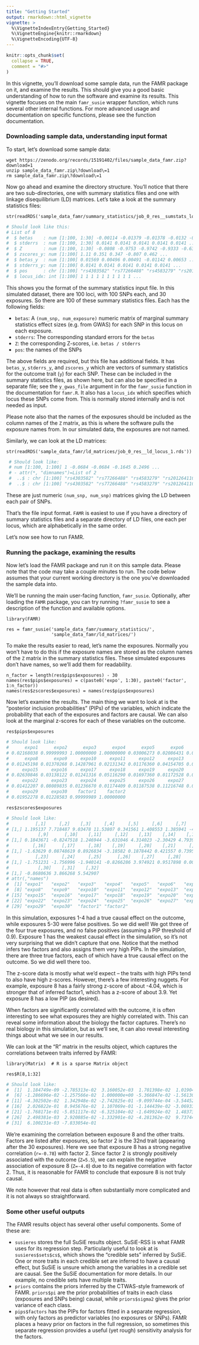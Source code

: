 ```yaml
---
title: "Getting Started"
output: rmarkdown::html_vignette
vignette: >
  %\VignetteIndexEntry{Getting_Started}
  %\VignetteEngine{knitr::rmarkdown}
  %\VignetteEncoding{UTF-8}
---
```


```r
knitr::opts_chunk$set(
  collapse = TRUE,
  comment = "#>"
)
```


In this vignette, you'll download some sample data, run the FAMR package on it,
and examine the results. This should give you a good basic understanding of how
to run the software and examine its results. This vignette focuses on the main
`famr_susie` wrapper function, which runs several other internal functions.
For more advanced usage and documentation on specific functions, please see the
function documentation.


### Downloading sample data, understanding input format

To start, let's download some sample data:

```
wget https://zenodo.org/records/15191402/files/sample_data_famr.zip?download=1
unzip sample_data_famr.zip\?download\=1
rm sample_data_famr.zip\?download\=1 
```

Now go ahead and examine the directory structure. You'll notice that there are
two sub-directories, one with summary statistics files and one with linkage
disequilibrium (LD) matrices. Let's take a look at the summary statistics files:

```
str(readRDS('sample_data_famr/summary_statistics/job_0_res__sumstats_locus_1.rds'))
```

```r
# Should look like this:
# List of 8
#  $ betas    : num [1:100, 1:30] -0.00114 -0.01379 -0.01378 -0.0132 -0.00901 ...
#  $ stderrs  : num [1:100, 1:30] 0.0141 0.0141 0.0141 0.0141 0.0141 ...
#  $ Z        : num [1:100, 1:30] -0.0808 -0.9753 -0.9742 -0.9333 -0.6368 ...
#  $ zscores_y: num [1:100] 1.11 0.351 0.347 -0.807 0.462 ...
#  $ betas_y  : num [1:100] 0.01569 0.00496 0.00491 -0.01142 0.00653 ...
#  $ stderrs_y: num [1:100] 0.0141 0.0141 0.0141 0.0141 0.0141 ...
#  $ pos      : chr [1:100] "rs4303582" "rs77266488" "rs4583279" "rs201264110" ...
#  $ locus_idx: int [1:100] 1 1 1 1 1 1 1 1 1 1 ...
```

This shows you the format of the summary statistics input file. 
In this simulated dataset, there are 100 loci, with 100 SNPs each, and
30 exposures.
So there are 100 of these summary statistics files.
Each has the following fields:

* `betas`: A `(num_snp, num_exposure)` numeric matrix of marginal summary
statistics effect sizes (e.g. from GWAS) for each SNP in this locus on each 
exposure.
* `stderrs`: The corresponding standard errors for the `betas`
* `Z`: the corresponding Z-scores, i.e. `betas / stderrs`
* `pos`: the names of the SNPs

The above fields are required, but this file has additional fields. It has
`betas_y`, `stderrs_y`, and `zscores_y` which are vectors of summary statistics
for the outcome trait (`y`) for each SNP. These can be included in the summary
statistics files, as shown here, but can also be specified in a separate file;
see the `y_gwas_file` argument in for the `famr_susie` function in the 
documentation for `famr.R`. It also has a `locus_idx` which specifies which
locus these SNPs come from. This is normally stored internally and is not
needed as input.

Please note also that the names of the exposures should be included as the
column names of the `Z` matrix, as this is where the software pulls the exposure
names from. In our simulated data, the exposures are not named.

Similarly, we can look at the LD matrices:

```
str(readRDS('sample_data_famr/ld_matrices/job_0_res__ld_locus_1.rds'))
```

```r
 # Should look like: 
 # num [1:100, 1:100] 1 -0.0684 -0.0684 -0.1645 0.2496 ...
 # - attr(*, "dimnames")=List of 2
 #  ..$ : chr [1:100] "rs4303582" "rs77266488" "rs4583279" "rs201264110" ...
 #  ..$ : chr [1:100] "rs4303582" "rs77266488" "rs4583279" "rs201264110" ...
```

These are just numeric `(num_snp, num_snp)` matrices giving the LD between each
pair of SNPs.

That's the file input format. `FAMR` is easiest to use if you have a directory
of summary statistics files and a separate directory of LD files, one each per
locus, which are alphabetically in the same order.

Let's now see how to run FAMR.


### Running the package, examining the results

Now let's load the FAMR package and run it on this sample data. 
Please note that the code may take a couple minutes to run. 
The code below assumes that your current working directory is the one you've 
downloaded the sample data into. 

We'll be running the main user-facing function, `famr_susie`.
Optionally, after loading the `FAMR` package, you can try running
`?famr_susie` to see a description of the function and available options.

```
library(FAMR)

res = famr_susie('sample_data_famr/summary_statistics/', 
                 'sample_data_famr/ld_matrices/')

```

To make the results easier to read, let's name the exposures.
Normally you won't have to do this if the exposure names are stored as the
column names of the `Z` matrix in the summary statistics files.
These simulated exposures don't have names, so we'll add them for readability.

```
n_factor = length(res$pips$exposures) - 30
names(res$pips$exposures) = c(paste0('expo', 1:30), paste0('factor', 1:n_factor))
names(res$zscores$exposures) = names(res$pips$exposures)
```

Now let's examine the results. The main thing we want to look at is the
"posterior inclusion probabilities" (PIPs) of the variables, which indicate
the probability that each of the exposures and factors are causal.
We can also look at the marginal z-scores for each of these variables on the
outcome.

```
res$pips$exposures
```

```r
# Should look like:
#      expo1      expo2      expo3      expo4      expo5      expo6      expo7 
# 0.02168038 0.99999993 1.00000000 1.00000000 0.03006273 0.02086431 0.06564261 
#      expo8      expo9     expo10     expo11     expo12     expo13     expo14 
# 0.01245198 0.01370268 0.14287961 0.02131342 0.01176360 0.04154705 0.04598993 
#     expo15     expo16     expo17     expo18     expo19     expo20     expo21 
# 0.02630846 0.03138122 0.01241316 0.05116290 0.01697360 0.01172528 0.01712106 
#     expo22     expo23     expo24     expo25     expo26     expo27     expo28 
# 0.01412207 0.08089835 0.01236670 0.01174409 0.01187538 0.11216748 0.01420045 
#     expo29     expo30    factor1    factor2 
# 0.01952278 0.01228583 0.99999989 1.00000000 
```

```
res$zscores$exposures
```

```r
# Should look like:
#          [,1]     [,2]    [,3]     [,4]     [,5]     [,6]     [,7]      [,8]
# [1,] 1.195137 7.718487 9.03478 11.53807 0.341561 1.408553 1.385941 -4.041805
#           [,9]      [,10]    [,11]     [,12]    [,13]    [,14]    [,15]
# [1,] 0.1843671 -0.8247518 1.246944 -3.631046 4.314023 -2.30429 4.793901
#         [,16]      [,17]     [,18]    [,19]     [,20]    [,21]     [,22]
# [1,] -1.63629 0.08748619 0.8926834 -3.18582 0.1878442 0.421557 0.7395468
#          [,23]     [,24]     [,25]      [,26]    [,27]     [,28]       [,29]
# [1,] -1.751231 -1.756996 -1.940141 -0.8266286 3.974921 0.9517898 0.007001429
#           [,30]    [,31]    [,32]
# [1,] -0.8680636 3.866268 5.542907
# attr(,"names")
#  [1] "expo1"   "expo2"   "expo3"   "expo4"   "expo5"   "expo6"   "expo7"  
#  [8] "expo8"   "expo9"   "expo10"  "expo11"  "expo12"  "expo13"  "expo14" 
# [15] "expo15"  "expo16"  "expo17"  "expo18"  "expo19"  "expo20"  "expo21" 
# [22] "expo22"  "expo23"  "expo24"  "expo25"  "expo26"  "expo27"  "expo28" 
# [29] "expo29"  "expo30"  "factor1" "factor2"
```

In this simulation, exposures 1-4 had a true causal effect on the outcome,
while exposures 5-30 were false positives. So we did well! We got three of the
four true exposures, and no false positives (assuming a PIP threshold of 0.9).
Exposure 1 has the weakest causal effect in the simulation, 
so it's not very surprising that we didn't capture that one.
Notice that the method infers two factors and also assigns them very high PIPs.
In the simulation, there are three true factors, each of which have a true
causal effect on the outcome. So we did well there too.

The z-score data is mostly what we'd expect -- the traits with high PIPs tend
to also have high z-scores.
However, there's a few interesting nuggets.
For example, exposure 8 has a fairly strong z-score of about -4.04, which is 
stronger that of inferred factor1, which has a z-score of about 3.9. 
Yet exposure 8 has a low PIP (as desired).

When factors are significantly correlated with the outcome, it is often 
interesting to see what exposures they are highly correlated with.
This can reveal some information about the biology the factor captures.
There's no real biology in this simulation, but as we'll see, it can also
reveal interesting things about what we see in our results.

We can look at the "R" matrix in the results object, which captures the 
correlations between traits inferred by FAMR:

```
library(Matrix)  # R is a sparse Matrix object

res$R[8,1:32]
```

```r
# Should look like:
#  [1]  1.184749e-09 -2.785313e-02  3.160052e-03  1.701398e-02  1.019044e-02
#  [6] -1.286696e-02 -1.257566e-02  1.000000e+00 -5.366847e-02 -1.561301e-02
# [11] -4.302502e-02  1.342948e-02 -2.742825e-01 -9.099744e-04 -3.544528e-02
# [16]  2.026822e-01  8.945676e-02  1.107069e-01 -1.144439e-02 -3.069334e-02
# [21] -1.768171e-01 -5.851117e-02 -6.325104e-02 -1.649924e-02  1.483735e-01
# [26]  2.498381e-03  2.920885e-02 -1.332901e-02 -4.281362e-02  9.737442e-02
# [31]  6.100231e-03 -7.833054e-01
```

We're examining the correlation between exposure 8 and the other traits.
Factors are listed after exposures, so factor 2 is the 32nd trait (appearing
after the 30 exposures).
Here we see that exposure 8 has a strong negative correlation (`r=-0.78`)
with factor 2. Since factor 2 is strongly positively associated with the outcome
(`Z=5.5`), we can explain the negative association of exposure 8 (`Z=-4.0`)
due to its negative correlation with factor 2.
Thus, it is reasonable for FAMR to conclude that exposure 8 is not truly causal.

We note however that real data is often substantially more complicated and it is
not always so straightforward.


### Some other useful outputs

The FAMR results object has several other useful components. Some of these are:

* `susieres` stores the full SuSiE results object. SuSiE-RSS is what FAMR uses
for its regression step. Particularly useful to look at is `susieres$sets$cs$`,
which shows the "credible sets" inferred by SuSiE. One or more traits in each
credible set are inferred to have a causal effect, but SuSiE is unsure which
among the variables in a credible set are causal. See the SuSiE documentation
for more details. In our example, no credible sets have multiple traits.
* `priors` contains the priors inferred by the CTWAS-style framework of FAMR.
`priors$pi` are the prior probabilities of traits in each class (exposures and
SNPs being) causal, while `priors$sigma2` gives the prior variance of each 
class.
* `pips$factors` has the PIPs for factors fitted in a separate regression, with
only factors as predictor variables (no exposures or SNPs). FAMR places a heavy
prior on factors in the full regression, so sometimes this separate regression
provides a useful (yet rough) sensitivity analysis for the factors.
